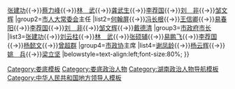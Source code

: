 {{Navbox
|name=中华人民共和国娄底市正职领导人
|title=[[中华人民共和国]][[娄底市]]历任正职领导人
|above=（1999年升格为[[地级市]]后）
|image=[[File:Flag of the People's Republic of China.svg|80px]]
|state={{{state<includeonly>|collapsed</includeonly>}}}
|group1=[[中国共产党娄底市委员会|中共娄底市委]]书记
|list1=[[余英生]]{{→}}[[张建功]]{{→}}[[蔡力峰]]{{→}}[[林武 (1962年)|林　武]]{{→}}[[龚武生]]{{→}}[[李荐国]]{{→}}[[刘非 (1969年)|刘　非]]{{→}}[[邹文辉]]
|group2=[[娄底市人民代表大会常务委员会|市人大常委会]]主任
|list2=[[何翰屏]]{{→}}[[冯长根]]{{→}}[[王信卿]]{{→}}[[易春阳]]{{→}}[[李荐国]]{{→}}[[刘非 (1969年)|刘　非]]{{→}}[[邹文辉]]{{→}}[[戴德清]]
|group3=[[娄底市人民政府|市政府]][[娄底市市长列表|市长]]
|list3=[[张建功]]{{→}}[[刘云柱]]{{→}}[[林武 (1962年)|林　武]]{{→}}[[张硕辅]]{{→}}[[易鹏飞]]{{→}}[[李荐国]]{{→}}[[杨懿文]]{{→}}[[曾超群 (1975年)|曾超群]]
|group4=[[中国人民政治协商会议娄底市委员会|市政协]]主席
|list4=[[谢凤龄]]{{→}}[[杨云辉]]{{→}}[[姚兵 (1962年)|姚　兵]]{{→}}[[梁立坚]]
|belowstyle=text-align:left;font-size:80%;
}}<noinclude>
{{collapsible option}}
[[Category:娄底模板]]
[[Category:娄底政治人物‎]]
[[Category:湖南政治人物导航模板‎]]
[[Category:中华人民共和国地方领导人模板]]
</noinclude>